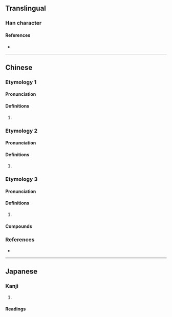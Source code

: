 {{character info}}
==Translingual==

===Han character===
{{Han char|rn=46|rad=山|as=17|sn=20|four=29766|canj=UFFR|ids=⿰山營}}

====References====
* {{Han ref|kx=0322.190|dkj=08613|dj=0622.300|hdz=10806.160|uh=5DC6|ud=24006|bh=F444|bd=62532}}

----

==Chinese==
{{zh-forms|s=𫶕}}

===Etymology 1===

====Pronunciation====
{{zh-pron
|m=yíng
|c=jing4
|cat=
}}

====Definitions====
{{zh-hanzi}}

# {{zh-only|岭巆}}

===Etymology 2===

====Pronunciation====
{{zh-pron
|m=hōng
|c=
|cat=
}}

====Definitions====
{{zh-hanzi}}

# {{zh-alt-form|訇}}

===Etymology 3===

====Pronunciation====
{{zh-pron
|m=róng
|c=
|cat=a
}}

====Definitions====
{{zh-hanzi}}

# {{zh-alt-form|嶸}}

====Compounds====
{{zh-der|崢巆}}

===References===
* {{R:yue:mfccd}}

----

==Japanese==

===Kanji===
{{ja-kanji|grade=|rs=山17}}

# {{rfdef|ja|sort=山17}}

====Readings====
{{ja-readings
|on=こう, けい, ぎょう<ぎやう
|kun=
}}